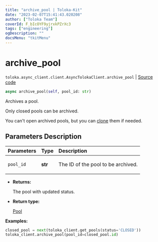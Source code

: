 ```yaml
---
title: "archive_pool | Toloka-Kit"
date: "2023-02-07T15:41:43.020208"
author: ["Toloka Team"]
coverId: F_bIcOYF9yjrxkPZrXc3
tags: ["engineering"]
ogDescription: ""
docsMenu: "tkitMenu"
---
```


# archive_pool
`toloka.async_client.client.AsyncTolokaClient.archive_pool` | [Source code](https://github.com/Toloka/toloka-kit/blob/v1.1.3/src/async_client/client.py#L0)

```python
async archive_pool(self, pool_id: str)
```

Archives a pool.

Only closed pools can be archived.

You can't open archived pools, but you can [clone](/docs-new/toloka-kit/reference/toloka.client.TolokaClient.clone_pool) them if needed.

## Parameters Description

| Parameters | Type | Description |
| :----------| :----| :-----------|
`pool_id`|**str**|<p>The ID of the pool to be archived.</p>

* **Returns:**

  The pool with updated status.

* **Return type:**

  [Pool](/docs-new/toloka-kit/reference/toloka.client.pool.Pool)

**Examples:**

```python
closed_pool = next(toloka_client.get_pools(status='CLOSED'))
toloka_client.archive_pool(pool_id=closed_pool.id)
```
